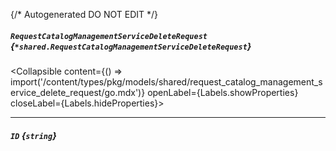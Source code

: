 {/* Autogenerated DO NOT EDIT  */}

##### `RequestCatalogManagementServiceDeleteRequest` *{`*shared.RequestCatalogManagementServiceDeleteRequest`}*
<Collapsible content={() => import('/content/types/pkg/models/shared/request_catalog_management_service_delete_request/go.mdx')} openLabel={Labels.showProperties} closeLabel={Labels.hideProperties}>
</Collapsible>

---
##### `ID` *{`string`}*


